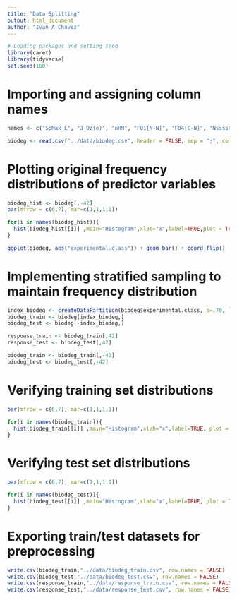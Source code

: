 ```yaml
---
title: "Data Splitting"
output: html_document
author: "Ivan A Chavez"
---
```


```r
# Loading packages and setting seed
library(caret)
library(tidyverse)
set.seed(100)
```

# Importing and assigning column names
```r
names <- c("SpMax_L", "J_Dz(e)", "nHM", "F01[N-N]", "F04[C-N]", "NssssC", "nCb-", "C%", "nCp", "nO", "F03[C-N]", "SdssC", "HyWi_B(m)", "LOC", "SM6_L", "F03[C-O]", "Me", "Mi", "nN-N", "nArNO2", "nCRX3", "SpPosA_B(p)", "nCIR", "B01[C-Br]", "B03[C-Cl]", "N-073", "SpMax_A", "Psi_i_1d", "B04[C-Br]", "SdO", "TI2_L", "nCrt", "C-026", "F02[C-N]", "nHDon", "SpMax_B(m)", "Psi_i_A", "nN", "SM6_B(m)", "nArCOOR", "nX", "experimental class")

biodeg <- read.csv("../data/biodeg.csv", header = FALSE, sep = ";", col.names = names)

```
# Plotting original frequency distributions of predictor variables
```r
biodeg_hist <- biodeg[,-42]
par(mfrow = c(6,7), mar=c(1,1,1,1))

for(i in names(biodeg_hist)){
  hist(biodeg_hist[[i]] ,main="Histogram",xlab="x",label=TRUE,plot = TRUE)
}

```

```r
ggplot(biodeg, aes("experimental.class")) + geom_bar() + coord_flip()
```

# Implementing stratified sampling to maintain frequency distribution

```r

index_biodeg <- createDataPartition(biodeg$experimental.class, p=.70, list = FALSE)
biodeg_train <- biodeg[index_biodeg,]
biodeg_test <- biodeg[-index_biodeg,]

response_train <- biodeg_train[,42]
response_test <- biodeg_test[,42]

biodeg_train <- biodeg_train[,-42]
biodeg_test <- biodeg_test[,-42]

```

# Verifying training set distributions

```r

par(mfrow = c(6,7), mar=c(1,1,1,1))

for(i in names(biodeg_train)){
  hist(biodeg_train[[i]] ,main="Histogram",xlab="x",label=TRUE, plot = TRUE)
}

```

# Verifying test set distributions

```r

par(mfrow = c(6,7), mar=c(1,1,1,1))

for(i in names(biodeg_test)){
  hist(biodeg_test[[i]] ,main="Histogram",xlab="x",label=TRUE, plot = TRUE)
}

```

# Exporting train/test datasets for preprocessing

```r
write.csv(biodeg_train,"../data/biodeg_train.csv", row.names = FALSE)
write.csv(biodeg_test,"../data/biodeg_test.csv", row.names = FALSE)
write.csv(response_train,"../data/response_train.csv", row.names = FALSE)
write.csv(response_test,"../data/response_test.csv", row.names = FALSE)


```
